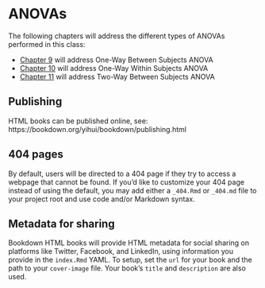 # ANOVAs {-}

The following chapters will address the different types of ANOVAs performed in this class:  

- [Chapter 9](#owbsa) will address One-Way Between Subjects ANOVA
- [Chapter 10](#owwsa) will address One-Way Within Subjects ANOVA
- [Chapter 11](#twbsa) will address Two-Way Between Subjects ANOVA



## Publishing

HTML books can be published online, see: https://bookdown.org/yihui/bookdown/publishing.html

## 404 pages

By default, users will be directed to a 404 page if they try to access a webpage that cannot be found. If you'd like to customize your 404 page instead of using the default, you may add either a `_404.Rmd` or `_404.md` file to your project root and use code and/or Markdown syntax.

## Metadata for sharing

Bookdown HTML books will provide HTML metadata for social sharing on platforms like Twitter, Facebook, and LinkedIn, using information you provide in the `index.Rmd` YAML. To setup, set the `url` for your book and the path to your `cover-image` file. Your book's `title` and `description` are also used.





